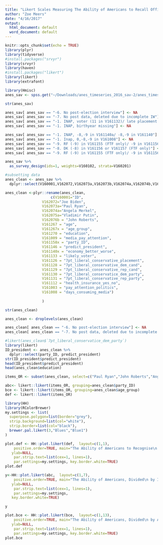 ```yaml
---
title: "Likert Scales Measuring The Ability of Americans to Recall Official Titles of Political Leaders"
author: "Zoe Meers"
date: "4/16/2017"
output:
  html_document: default
  word_document: default
---
```


```r
knitr::opts_chunk$set(echo = TRUE)
library(plyr)
library(tidyverse)
#install.packages("srvyr")
library(srvyr)
library(haven)
#install.packages("likert")
library(likert)
library(extrafont)
```

```r
library(Hmisc)
anes_sav <- spss.get("~/Downloads/anes_timeseries_2016_sav-2/anes_timeseries_2016.sav", use.value.labels=TRUE, to.data.frame=TRUE, reencode = NA)
```
```r
str(anes_sav)
```

```r
anes_sav[ anes_sav == "-6. No post-election interview"] <- NA
anes_sav[ anes_sav == "-7. No post data, deleted due to incomplete IW"] <- NA
anes_sav[ anes_sav == "-1. INAP, voter (11 in V161132)/ late placement (20,21 in V161132)"] <- NA
anes_sav[ anes_sav == "-1. INAP, birthyear missing"] <- NA
```
```r
anes_sav[ anes_sav == "-1. INAP, -8,-9 in V161140a/ -8,-9 in V161140"] <- NA
anes_sav[ anes_sav == "-1. Inap, 0,-8,-9 in V161008"] <- NA
anes_sav[ anes_sav == "-9. RF (-9) in V161155 (FTF only)/ -9 in V161156 or V161157"] <- NA
anes_sav[ anes_sav == "-8. DK (-8) in V161156 or V161157 (FTF only)"] <- NA
anes_sav[ anes_sav == "-9. RF (-9) in V161155 (FTF only)/ -9 in V161156"] <- NA

```


```r
anes_sav %>%
  as_survey_design(ids=1, weights=V160102, strata=V160201)
```


```r
#subsetting data
anes_clean <- anes_sav %>%
  dplyr::select(V160001,V162072,V162073a,V162073b,V162074a,V162074b,V162075a,V162075b,V162076a,V162076b,V161267,V161267x,V161270,V161009,V161158x,V161146,V161140x,V161133,V161126,V161128,V161129,V161130,V161131,V161112,V161009,V161003,V161008,V161127,V161128,V161129,V161130,V161131,V161178,V161179,V161180,V161181,V161182,V161183,V161184,V161185,V161186,V161189,V161190,V161191,V161198,V161199,V161200,V161201,V161202,V161203)

```

```r
anes_clean <-plyr::rename(anes_clean,
                     c(V160001="ID",
                 V162072="Joe Biden",
                 V162073a="Paul Ryan",
                 V162074a="Angela Merkel",
                 V162075a="Vladimir Putin",
                 V162076b = "John Roberts",
                 V161267 = "age",
                 V161267x = "age_group",
                 V161270 = "education",
                 V161009 = "media_pay_attention",
                 V161158x = "party_ID",
                 V161146 = "predict_president",
                 V161140x = "economy_better_worse",
                 V161133 = "likely_voter",
                 V161126 = "7pt_liberal_conservative_placement",
                 V161128 = "7pt_liberal_conservative_dem_cand",
                 V161129 = "7pt_liberal_conservative_rep_cand",
                 V161130 = "7pt_liberal_conservatice_dem_party",
                 V161131 = "7pt_liberal_conservative_rep_party",
                 V161112 = "health_insurance_yes_no",
                 V161003 = "pay_attention_politics",
                 V161008 = "days_consuming_media")
                
                 )
```


```r
str(anes_clean)
```
```r
anes_clean <- droplevels(anes_clean)
```

```r
anes_clean[ anes_clean == "-6. No post-election interview"] <- NA
anes_clean[ anes_clean == "-7. No post data, deleted due to incomplete IW"] <- NA
```


```r
#likert(anes_clean$`7pt_liberal_conservatice_dem_party`)
library(likert)
ID_president <- anes_clean %>%
  dplyr::select(party_ID, predict_president)
str(ID_president$predict_president)
head(ID_president$predict_president)
head(anes_clean$education)
```


```r
items_OR <- subset(anes_clean, select=c("Paul Ryan","John Roberts","Angela Merkel","Vladimir Putin","Joe Biden"))
```


```r
abc<- likert::likert(items_OR, grouping=anes_clean$party_ID)
bce <- likert::likert(items_OR, grouping=anes_clean$age_group)
def <- likert::likert(items_OR)
```



```r
library(HH)
library(RColorBrewer)
my.settings <- list(
  superpose.polygon=list(border="grey"),
  strip.background=list(col="white"),
  strip.border=list(col="black"),
  brewer.pal.likert(3,"Blues","Blue1")
)

```


```r
plot.def <- HH::plot.likert(def,  layout=c(1,1),
    positive.order=TRUE, main="The Ability of Americans to Recognise\n the Office of Five Political Figures",
   ylab=NULL, 
    par.strip.text=list(cex=1, lines=1),
    par.settings=my.settings, key.border.white=TRUE)
plot.def
```
```r
y<-HH::plot.likert(abc,  layout=c(1,7),
    positive.order=TRUE, main="The Ability of Americans, Divided\n by Ideology, to Recognise the Office\n of Five Political Figures",
   ylab=NULL, 
    par.strip.text=list(cex=1, lines=1),
    par.settings=my.settings, 
   key.border.white=TRUE)

y
```

```r
plot.bce <- HH::plot.likert(bce,  layout=c(1,13),
    positive.order=TRUE, main="The Ability of Americans, Divided\n by Age, to Recognise the Office\n of Five Political Figures",
   ylab=NULL, 
    par.strip.text=list(cex=1, lines=1),
    par.settings=my.settings, key.border.white=TRUE)
plot.bce
```
